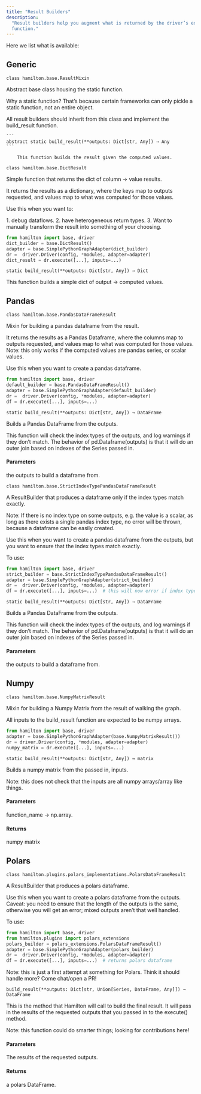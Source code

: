 ```yaml
---
title: "Result Builders"
description:
  "Result builders help you augment what is returned by the driver’s execute()
  function."
---
```


Here we list what is available:

## Generic

```
class hamilton.base.ResultMixin
```

Abstract base class housing the static function.

Why a static function? That’s because certain frameworks can only pickle a
static function, not an entire object.

All result builders should inherit from this class and implement the
build_result function.

    ```
    abstract static build_result(**outputs: Dict[str, Any]) → Any
    ```

        This function builds the result given the computed values.

```
class hamilton.base.DictResult
```

Simple function that returns the dict of column -> value results.

It returns the results as a dictionary, where the keys map to outputs requested,
and values map to what was computed for those values.

Use this when you want to:

<Info>
  1. debug dataflows. 2. have heterogeneous return types. 3. Want to manually
  transform the result into something of your choosing.
</Info>

```py
from hamilton import base, driver
dict_builder = base.DictResult()
adapter = base.SimplePythonGraphAdapter(dict_builder)
dr =  driver.Driver(config, *modules, adapter=adapter)
dict_result = dr.execute([...], inputs=...)
```

```
static build_result(**outputs: Dict[str, Any]) → Dict
```

This function builds a simple dict of output -> computed values.

## Pandas

```
class hamilton.base.PandasDataFrameResult
```

Mixin for building a pandas dataframe from the result.

It returns the results as a Pandas Dataframe, where the columns map to outputs
requested, and values map to what was computed for those values. Note: this only
works if the computed values are pandas series, or scalar values.

Use this when you want to create a pandas dataframe.

```py Example
from hamilton import base, driver
default_builder = base.PandasDataFrameResult()
adapter = base.SimplePythonGraphAdapter(default_builder)
dr =  driver.Driver(config, *modules, adapter=adapter)
df = dr.execute([...], inputs=...)
```

```
static build_result(**outputs: Dict[str, Any]) → DataFrame
```

Builds a Pandas DataFrame from the outputs.

This function will check the index types of the outputs, and log warnings if
they don’t match. The behavior of pd.Dataframe(outputs) is that it will do an
outer join based on indexes of the Series passed in.

#### Parameters

<ParamField body="outputs">the outputs to build a dataframe from.</ParamField>

```
class hamilton.base.StrictIndexTypePandasDataFrameResult
```

A ResultBuilder that produces a dataframe only if the index types match exactly.

Note: If there is no index type on some outputs, e.g. the value is a scalar, as
long as there exists a single pandas index type, no error will be thrown,
because a dataframe can be easily created.

Use this when you want to create a pandas dataframe from the outputs, but you
want to ensure that the index types match exactly.

To use:

```py
from hamilton import base, driver
strict_builder = base.StrictIndexTypePandasDataFrameResult()
adapter = base.SimplePythonGraphAdapter(strict_builder)
dr =  driver.Driver(config, *modules, adapter=adapter)
df = dr.execute([...], inputs=...)  # this will now error if index types mismatch.
```

```
static build_result(**outputs: Dict[str, Any]) → DataFrame
```

Builds a Pandas DataFrame from the outputs.

This function will check the index types of the outputs, and log warnings if
they don’t match. The behavior of pd.Dataframe(outputs) is that it will do an
outer join based on indexes of the Series passed in.

#### Parameters

<ParamField body="outputs">the outputs to build a dataframe from.</ParamField>

## Numpy

```
class hamilton.base.NumpyMatrixResult
```

Mixin for building a Numpy Matrix from the result of walking the graph.

All inputs to the build_result function are expected to be numpy arrays.

```py
from hamilton import base, driver
adapter = base.SimplePythonGraphAdapter(base.NumpyMatrixResult())
dr = driver.Driver(config, *modules, adapter=adapter)
numpy_matrix = dr.execute([...], inputs=...)
```

```
static build_result(**outputs: Dict[str, Any]) → matrix
```

Builds a numpy matrix from the passed in, inputs.

Note: this does not check that the inputs are all numpy arrays/array like
things.

#### Parameters

<ParamField body="outputs">function_name -> np.array.</ParamField>

#### Returns

numpy matrix

## Polars

```
class hamilton.plugins.polars_implementations.PolarsDataFrameResult
```

A ResultBuilder that produces a polars dataframe.

Use this when you want to create a polars dataframe from the outputs. Caveat:
you need to ensure that the length of the outputs is the same, otherwise you
will get an error; mixed outputs aren’t that well handled.

To use:

```py
from hamilton import base, driver
from hamilton.plugins import polars_extensions
polars_builder = polars_extensions.PolarsDataFrameResult()
adapter = base.SimplePythonGraphAdapter(polars_builder)
dr =  driver.Driver(config, *modules, adapter=adapter)
df = dr.execute([...], inputs=...)  # returns polars dataframe
```

Note: this is just a first attempt at something for Polars. Think it should
handle more? Come chat/open a PR!

```
build_result(**outputs: Dict[str, Union[Series, DataFrame, Any]]) → DataFrame
```

This is the method that Hamilton will call to build the final result. It will
pass in the results of the requested outputs that you passed in to the execute()
method.

Note: this function could do smarter things; looking for contributions here!

#### Parameters

<ParamField body="outputs">The results of the requested outputs.</ParamField>

#### Returns

a polars DataFrame.
